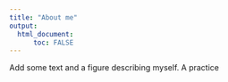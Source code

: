 ```yaml
---
title: "About me"
output: 
  html_document:
      toc: FALSE
---
```


Add some text and a figure describing myself. A practice

